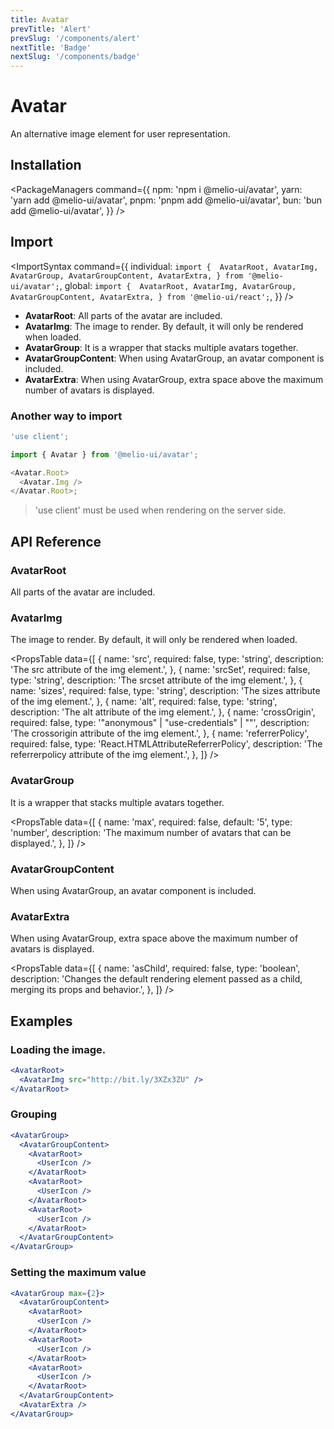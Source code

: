 ```yaml
---
title: Avatar
prevTitle: 'Alert'
prevSlug: '/components/alert'
nextTitle: 'Badge'
nextSlug: '/components/badge'
---
```


# Avatar

<Description>An alternative image element for user representation.</Description>

<DemoContainer>
  <AvatarDemo />
  <DemoCodeBlock component="avatar" />
</DemoContainer>

## Installation

<PackageManagers
  command={{
    npm: 'npm i @melio-ui/avatar',
    yarn: 'yarn add @melio-ui/avatar',
    pnpm: 'pnpm add @melio-ui/avatar',
    bun: 'bun add @melio-ui/avatar',
  }}
/>

## Import

<ImportSyntax
  command={{
    individual: `import { 
  AvatarRoot,
  AvatarImg,
  AvatarGroup,
  AvatarGroupContent,
  AvatarExtra,
} from '@melio-ui/avatar';`,
    global: `import { 
  AvatarRoot,
  AvatarImg,
  AvatarGroup,
  AvatarGroupContent,
  AvatarExtra,
} from '@melio-ui/react';`,
  }}
/>

- **AvatarRoot**: All parts of the avatar are included.
- **AvatarImg**: The image to render. By default, it will only be rendered when loaded.
- **AvatarGroup**: It is a wrapper that stacks multiple avatars together.
- **AvatarGroupContent**: When using AvatarGroup, an avatar component is included.
- **AvatarExtra**: When using AvatarGroup, extra space above the maximum number of avatars is displayed.

### Another way to import

```js
'use client';

import { Avatar } from '@melio-ui/avatar';

<Avatar.Root>
  <Avatar.Img />
</Avatar.Root>;
```

> 'use client' must be used when rendering on the server side.

## API Reference

### AvatarRoot

All parts of the avatar are included.

### AvatarImg

The image to render. By default, it will only be rendered when loaded.

<PropsTable
  data={[
    {
      name: 'src',
      required: false,
      type: 'string',
      description: 'The src attribute of the img element.',
    },
    {
      name: 'srcSet',
      required: false,
      type: 'string',
      description: 'The srcset attribute of the img element.',
    },
    {
      name: 'sizes',
      required: false,
      type: 'string',
      description: 'The sizes attribute of the img element.',
    },
    {
      name: 'alt',
      required: false,
      type: 'string',
      description: 'The alt attribute of the img element.',
    },
    {
      name: 'crossOrigin',
      required: false,
      type: '"anonymous" | "use-credentials" | ""',
      description: 'The crossorigin attribute of the img element.',
    },
    {
      name: 'referrerPolicy',
      required: false,
      type: 'React.HTMLAttributeReferrerPolicy',
      description: 'The referrerpolicy attribute of the img element.',
    },
  ]}
/>

### AvatarGroup

It is a wrapper that stacks multiple avatars together.

<PropsTable
  data={[
    {
      name: 'max',
      required: false,
      default: '5',
      type: 'number',
      description: 'The maximum number of avatars that can be displayed.',
    },
  ]}
/>

### AvatarGroupContent

When using AvatarGroup, an avatar component is included.

### AvatarExtra

When using AvatarGroup, extra space above the maximum number of avatars is displayed.

<PropsTable
  data={[
    {
      name: 'asChild',
      required: false,
      type: 'boolean',
      description:
        'Changes the default rendering element passed as a child, merging its props and behavior.',
    },
  ]}
/>

## Examples

### Loading the image.

```jsx
<AvatarRoot>
  <AvatarImg src="http://bit.ly/3XZx3ZU" />
</AvatarRoot>
```

### Grouping

```jsx
<AvatarGroup>
  <AvatarGroupContent>
    <AvatarRoot>
      <UserIcon />
    </AvatarRoot>
    <AvatarRoot>
      <UserIcon />
    </AvatarRoot>
    <AvatarRoot>
      <UserIcon />
    </AvatarRoot>
  </AvatarGroupContent>
</AvatarGroup>
```

### Setting the maximum value

```jsx
<AvatarGroup max={2}>
  <AvatarGroupContent>
    <AvatarRoot>
      <UserIcon />
    </AvatarRoot>
    <AvatarRoot>
      <UserIcon />
    </AvatarRoot>
    <AvatarRoot>
      <UserIcon />
    </AvatarRoot>
  </AvatarGroupContent>
  <AvatarExtra />
</AvatarGroup>
```
